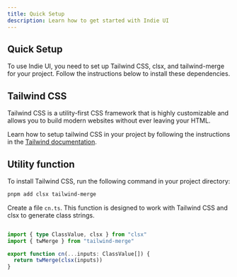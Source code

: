 ```yaml
---
title: Quick Setup
description: Learn how to get started with Indie UI
---
```


## Quick Setup

To use Indie UI, you need to set up Tailwind CSS, clsx, and tailwind-merge for your project. Follow the instructions below to install these dependencies.

## Tailwind CSS

Tailwind CSS is a utility-first CSS framework that is highly customizable and allows you to build modern websites without ever leaving your HTML.

Learn how to setup tailwind CSS in your project by following the instructions in the [Tailwind documentation](https://tailwindcss.com/docs/installation).

## Utility function

To install Tailwind CSS, run the following command in your project directory:

```bash
pnpm add clsx tailwind-merge
```

Create a file `cn.ts`. This function is designed to work with Tailwind CSS and clsx to generate class strings.

```ts

import { type ClassValue, clsx } from "clsx"
import { twMerge } from "tailwind-merge"

export function cn(...inputs: ClassValue[]) {
  return twMerge(clsx(inputs))
}

```